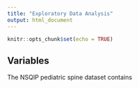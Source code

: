 ```yaml
---
title: "Exploratory Data Analysis"
output: html_document
---
```


```r
knitr::opts_chunk$set(echo = TRUE)
```

## Variables
The NSQIP pediatric spine dataset contains 